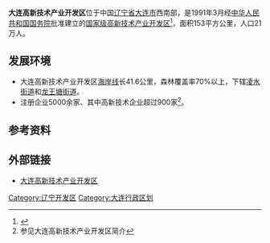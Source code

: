 '''大连高新技术产业开发区'''位于中国[[辽宁省|辽宁省]][[大连市|大连市]]西南部，是1991年3月经[[中华人民共和国国务院|中华人民共和国国务院]]批准建立的[[国家级高新技术产业开发区|国家级高新技术产业开发区]]<ref>{{cite web|title=高新网大连高新区简介|url=http://park.chinahightech.com/hightech/html/29/hightech.html|accessdate=2016-05-01|publisher=高新网|archiveurl=https://web.archive.org/web/20160407220105/http://park.chinahightech.com/hightech/html/29/hightech.html|archivedate=2016-04-07|dead-url=yes}}</ref>，面积153平方公里，人口21万人。

== 发展环境 ==
*大连高新技术产业开发区[[海岸线|海岸线]]长41.6公里，森林覆盖率70%以上，下辖[[凌水街道|凌水街道]]和[[龙王塘街道|龙王塘街道]]。
*注册企业5000余家、其中高新技术企业超过900家<ref>参见大连高新技术产业开发区简介</ref>。

== 参考资料 ==
{{reflist}}

== 外部链接 ==
* [https://www.dlhitech.gov.cn/ 大连高新技术产业开发区] {{Wayback|url=https://www.dlhitech.gov.cn/ |date=20210301020412 }}

{{大连市行政区划}}
{{国家级高新技术产业开发区}}

[[Category:辽宁开发区|Category:辽宁开发区]]
[[Category:大连行政区划|Category:大连行政区划]]